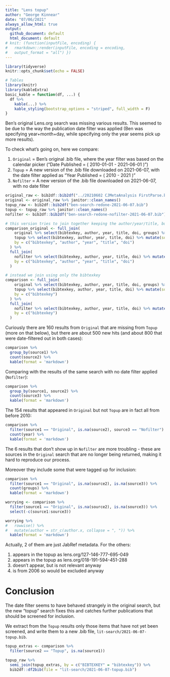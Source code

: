 ```yaml
---
title: "Lens topup"
author: "George Kinnear"
date: "07/06/2021"
always_allow_html: true
output:
  github_document: default
  html_document: default
# knit: (function(inputFile, encoding) {
#   rmarkdown::render(inputFile, encoding = encoding,
#   output_format = "all") })
---
```


```r
library(tidyverse)
knitr::opts_chunk$set(echo = FALSE)

# Tables
library(knitr)
library(kableExtra)
basic_kable = function(df, ...) {
  df %>% 
    kable(...) %>%
    kable_styling(bootstrap_options = "striped", full_width = F)
}
```

Ben's original Lens.org search was missing various results. This seemed to be due to the way the publication date filter was applied (Ben was specifying year+month+day, while specifying only the year seems pick up more results).

To check what's going on, here we compare:

1. `Original` = Ben's original .bib file, where the year filter was based on the calendar picker ("Date Published = ( 2010-01-01 - 2021-06-01  )")
2. `Topup` = A new version of the .bib file downloaded on 2021-06-07, with the date filter applied as "Year Published = ( 2010 - 2021  )"
3. `Nofilter` = A new version of the .bib file downloaded on 2021-06-07, with no date filter

```r
original_raw <- bib2df::bib2df("../20210602 CJMetaAnalysis FirstParse.bib")
original <- original_raw %>% janitor::clean_names()
topup_raw <- bib2df::bib2df("ben-search-redone-2021-06-07.bib")
topup <- topup_raw %>% janitor::clean_names()
nofilter <- bib2df::bib2df("ben-search-redone-nofilter-2021-06-07.bib") %>% janitor::clean_names()
```

```r
# this version tries to join together keeping the author/year/title, but that causes some mismatches so we don't use this version
comparison_original <- full_join(
    original %>% select(bibtexkey, author, year, title, doi, groups) %>% mutate(source1 = "Original"),
    topup %>% select(bibtexkey, author, year, title, doi) %>% mutate(source2 = "Topup", year = as.character(year)),
    by = c("bibtexkey", "author", "year", "title", "doi")
  ) %>%
  full_join(
    nofilter %>% select(bibtexkey, author, year, title, doi) %>% mutate(source3 = "Nofilter", year = as.character(year)),
    by = c("bibtexkey", "author", "year", "title", "doi")
  )

# instead we join using only the bibtexkey
comparison <- full_join(
    original %>% select(bibtexkey, author, year, title, doi, groups) %>% mutate(source1 = "Original"),
    topup %>% select(bibtexkey, author, year, title, doi) %>% mutate(source2 = "Topup", year = as.character(year)),
    by = c("bibtexkey")
  ) %>%
  full_join(
    nofilter %>% select(bibtexkey, author, year, title, doi) %>% mutate(source3 = "Nofilter", year = as.character(year)),
    by = c("bibtexkey")
  )
```

Curiously there are 160 results from `Original` that are missing from `Topup` (more on that below), but there are about 500 new hits (and about 800 that were date-filtered out in both cases):

```r
comparison %>% 
  group_by(source1) %>% 
  count(source2) %>% 
  kable(format = 'markdown')
```

Comparing with the results of the same search with no date filter applied (`Nofilter`):

```r
comparison %>% 
  group_by(source1, source2) %>% 
  count(source3) %>% 
  kable(format = 'markdown')
```

The 154 results that appeared in `Original` but not `Topup` are in fact all from before 2010:

```r
comparison %>% 
  filter(source1 == "Original", is.na(source2), source3 == "Nofilter") %>% 
  count(year) %>% 
  kable(format = 'markdown')
```

The 6 results that don't show up in `Nofilter` are more troubling - these are sources in the `Original` search that are no longer being returned, making it hard to reproduce our process.

Moreover they include some that were tagged up for inclusion:

```r
comparison %>% 
  filter(source1 == "Original", is.na(source2), is.na(source3)) %>% 
  count(groups) %>% 
  kable(format = 'markdown')
```

```r
worrying <- comparison %>% 
  filter(source1 == "Original", is.na(source2), is.na(source3)) %>% 
  select(-c(source1:source3))

worrying %>% 
#   rowwise() %>% 
#   mutate(author = str_c(author.x, collapse = ", ")) %>% 
  kable(format = 'markdown')
```

Actually, 2 of them are just JabRef metadata. For the others:

1. appears in the topup as lens.org/127-146-777-695-049
2. appears in the topup as lens.org/018-191-594-451-288
3. doesn't appear, but is not relevant anyway
4. is from 2006 so would be excluded anyway

# Conclusion

The date filter seems to have behaved strangely in the original search, but the new "topup" search fixes this and catches further publications that should be screened for inclusion.

We extract from the `Topup` results only those items that have not yet been screened, and write them to a new .bib file,  `lit-search/2021-06-07-topup.bib`.

```r
topup_extras <- comparison %>% 
  filter(source2 == "Topup", is.na(source1))

topup_raw %>% 
  semi_join(topup_extras, by = c("BIBTEXKEY" = "bibtexkey")) %>% 
  bib2df::df2bib(file = "lit-search/2021-06-07-topup.bib")
```

